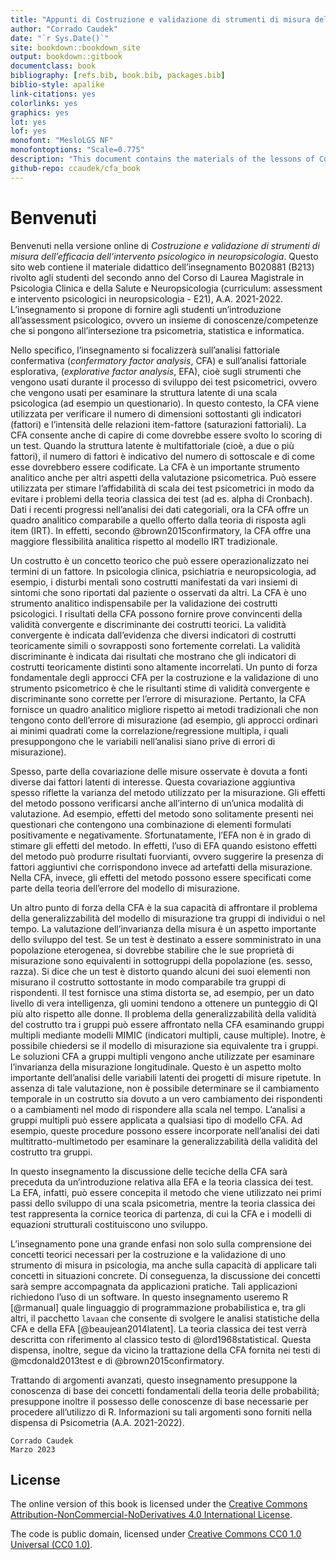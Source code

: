 ```yaml
--- 
title: "Appunti di Costruzione e validazione di strumenti di misura dell'efficacia dell'intervento psicologico in neuropsicologia -- B020881 (B213)"
author: "Corrado Caudek"
date: "`r Sys.Date()`"
site: bookdown::bookdown_site
output: bookdown::gitbook
documentclass: book
bibliography: [refs.bib, book.bib, packages.bib]
biblio-style: apalike
link-citations: yes
colorlinks: yes
graphics: yes
lot: yes
lof: yes
monofont: "MesloLGS NF"
monofontoptions: "Scale=0.775"
description: "This document contains the materials of the lessons of Costruzione e validazione di strumenti di misura dell'efficacia dell'intervento psicologico in neuropsicologia -- B020881 (B213) (2021/2022) aimed at students of the second year of the Degree Course Laurea Magistrale in Psicologia (LM-51) of the University of Florence, Italy."
github-repo: ccaudek/cfa_book
---
```


# Benvenuti {-}

Benvenuti nella versione online di *Costruzione e validazione di strumenti di misura dell'efficacia dell'intervento psicologico in neuropsicologia*. Questo sito web contiene il materiale didattico dell'insegnamento B020881 (B213) rivolto agli studenti del secondo anno del Corso di Laurea Magistrale in Psicologia Clinica e della Salute e Neuropsicologia (curriculum: assessment e intervento psicologici in neuropsicologia - E21), A.A. 2021-2022. L'insegnamento si propone di fornire agli studenti un'introduzione all'assessment psicologico, ovvero un insieme di  conoscenze/competenze che si pongono all'intersezione tra psicometria, statistica e informatica.

Nello specifico, l'insegnamento si focalizzerà sull'analisi fattoriale  confermativa (*confermatory factor analysis*, CFA) e sull'analisi fattoriale esplorativa, (_explorative factor analysis_, EFA), cioè sugli strumenti che vengono usati durante il processo di sviluppo dei test psicometrici, ovvero che vengono usati per esaminare la struttura latente di una scala psicologica (ad esempio un questionario). In questo contesto, la CFA viene utilizzata per verificare il numero di dimensioni sottostanti gli indicatori (fattori) e l'intensità delle relazioni item-fattore (saturazioni fattoriali). La CFA consente anche di capire di come dovrebbe essere svolto lo scoring di un test. Quando la struttura latente è multifattoriale (cioè, a due o più fattori), il numero di fattori è indicativo del numero di sottoscale e di come esse dovrebbero essere codificate. La CFA è un importante strumento analitico anche per altri aspetti della valutazione psicometrica. Può essere utilizzata per stimare l'affidabilità di scala dei test psicometrici in modo da evitare i problemi della teoria classica dei test (ad es. alpha di Cronbach). Dati i recenti progressi nell'analisi dei dati categoriali, ora la CFA offre un quadro analitico comparabile a quello offerto dalla teoria di risposta agli item (IRT). In effetti, secondo @brown2015confirmatory, la CFA offre una maggiore flessibilità analitica rispetto al modello IRT tradizionale. 

Un costrutto è un concetto teorico che può essere operazionalizzato nei termini di un fattore. In psicologia clinica, psichiatria e neuropsicologia, ad esempio, i disturbi mentali sono costrutti manifestati da vari insiemi di sintomi che sono riportati dal paziente o osservati da altri. La CFA è uno strumento analitico indispensabile per la validazione dei costrutti psicologici. I risultati della CFA possono fornire prove convincenti della validità convergente e discriminante dei costrutti teorici. La validità convergente è indicata dall'evidenza che diversi indicatori di costrutti teoricamente simili o sovrapposti sono fortemente correlati. La validità discriminante è indicata dai risultati che mostrano che gli indicatori di costrutti teoricamente distinti  sono altamente incorrelati. Un punto di forza fondamentale degli approcci CFA per la costruzione e la validazione di uno strumento psicometrico è che le risultanti stime di validità convergente e discriminante sono corrette per l'errore di misurazione. Pertanto, la CFA fornisce un quadro analitico migliore rispetto ai metodi tradizionali che non tengono conto dell'errore di misurazione (ad esempio, gli approcci ordinari ai minimi quadrati come la correlazione/regressione multipla, i quali presuppongono che le variabili nell'analisi siano prive di errori di misurazione).

Spesso, parte della covariazione delle misure osservate è dovuta a fonti diverse dai fattori latenti di interesse. Questa covariazione aggiuntiva spesso riflette la varianza del metodo utilizzato per la misurazione. Gli effetti del metodo possono verificarsi anche all'interno di un'unica modalità di valutazione. Ad esempio, effetti del metodo sono solitamente presenti nei questionari che contengono una combinazione di elementi formulati positivamente e negativamente. Sfortunatamente, l'EFA non è in grado di stimare gli effetti del metodo. In effetti, l'uso di EFA quando esistono effetti del metodo può produrre risultati fuorvianti, ovvero suggerire la presenza di fattori aggiuntivi che corrispondono invece ad artefatti della misurazione. Nella CFA, invece, gli effetti del metodo possono essere specificati come parte della teoria dell'errore del modello di misurazione.

Un altro punto di forza della CFA è la sua capacità di affrontare il problema della generalizzabilità del modello di misurazione tra gruppi di individui o nel tempo. La valutazione dell'invarianza della misura è un aspetto importante dello sviluppo del test. Se un test è destinato a essere somministrato in una popolazione eterogenea, si dovrebbe stabilire che le sue proprietà di misurazione sono equivalenti in sottogruppi della popolazione (es. sesso, razza). Si dice che un test è distorto quando alcuni dei suoi elementi non misurano il costrutto sottostante in modo comparabile tra gruppi di rispondenti. Il test fornisce una stima distorta se, ad esempio, per un dato livello di vera intelligenza, gli uomini tendono a ottenere un punteggio di QI più alto rispetto alle donne. Il problema della generalizzabilità della validità del costrutto tra i gruppi può essere affrontato nella CFA esaminando gruppi multipli mediante modelli MIMIC (indicatori multipli, cause multiple). Inotre, è possibile chiedersi se il modello di misurazione sia equivalente tra i gruppi. Le soluzioni CFA a gruppi multipli vengono anche utilizzate per esaminare l'invarianza della misurazione longitudinale. Questo è un aspetto molto importante dell'analisi delle variabili latenti dei progetti di misure ripetute. In assenza di tale valutazione, non è possibile determinare se il cambiamento temporale in un costrutto sia dovuto a un vero cambiamento dei rispondenti o a cambiamenti nel modo di rispondere alla scala nel tempo. L'analisi a gruppi multipli può essere applicata a qualsiasi tipo di modello CFA. Ad esempio, queste procedure possono essere incorporate nell'analisi dei dati multitratto-multimetodo per esaminare la generalizzabilità della validità del costrutto tra gruppi.

In questo insegnamento la discussione delle teciche della CFA sarà preceduta da un'introduzione relativa alla EFA e la teoria classica dei test. La EFA, infatti, può essere concepita il metodo che viene utilizzato nei primi passi dello sviluppo di una scala psicometria, mentre la teoria classica dei test rappresenta la cornice teorica di partenza, di cui la CFA e i modelli di equazioni strutturali costituiscono uno sviluppo.

L'insegnamento pone una grande enfasi non solo sulla comprensione dei concetti teorici necessari per la costruzione e la validazione di uno strumento di misura in psicologia, ma anche sulla capacità di applicare tali concetti in situazioni concrete. Di conseguenza, la discussione dei concetti sarà sempre accompagnata da applicazioni pratiche. Tali applicazioni richiedono l'uso di un software. In questo insegnamento useremo $\textsf{R}$ [@rmanual] quale linguaggio di programmazione probabilistica e, tra gli altri, il pacchetto `lavaan` che consente di svolgere le analisi statistiche della CFA e della EFA [@beaujean2014latent]. La teoria classica dei test verrà descritta con riferimento al classico testo di @lord1968statistical. Questa dispensa, inoltre, segue da vicino la trattazione della CFA fornita nei testi di @mcdonald2013test e di @brown2015confirmatory.

Trattando di argomenti avanzati, questo insegnamento presuppone la conoscenza di base dei concetti fondamentali della teoria delle probabilità; presuppone inoltre il possesso delle conoscenze di base necessarie per procedere all'utilizzo di $\textsf{R}$. Informazioni su tali argomenti sono forniti nella dispensa di Psicometria (A.A. 2021-2022).

```block2
Corrado Caudek  
Marzo 2023
```


## License {-}

The online version of this book is licensed under the [Creative Commons Attribution-NonCommercial-NoDerivatives 4.0 International License](https://creativecommons.org/licenses/by-nc-nd/4.0/).

The code is public domain, licensed under [Creative Commons CC0 1.0 Universal (CC0 1.0)](https://creativecommons.org/publicdomain/zero/1.0/).



